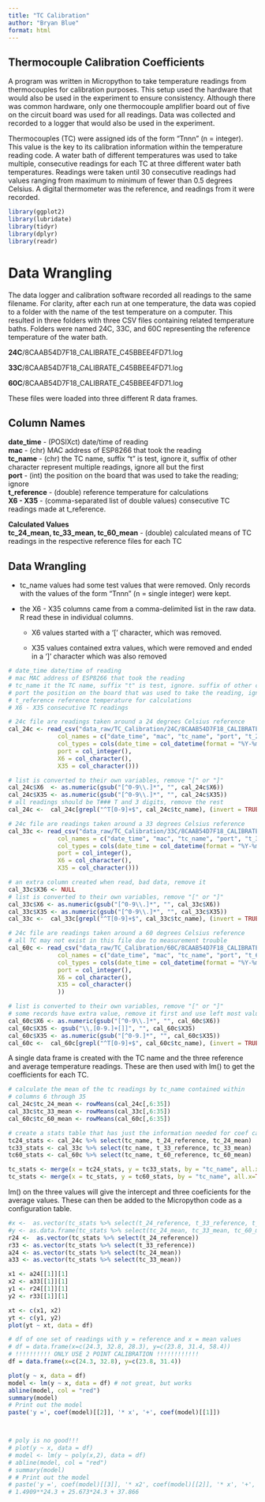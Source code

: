 ```yaml
---
title: "TC Calibration"
author: "Bryan Blue"
format: html
---
```


## Thermocouple Calibration Coefficients

A program was written in Micropython to take temperature readings from thermocouples for calibration purposes. This setup used the hardware that would also be used in the experiment to ensure consistency. Although there was common hardware, only one thermocouple amplifier board out of five on the circuit board was used for all readings. Data was collected and recorded to a logger that would also be used in the experiment.

Thermocouples (TC) were assigned ids of the form "Tnnn" (n = integer). This value is the key to its calibration information within the temperature reading code. A water bath of different temperatures was used to take multiple, consecutive readings for each TC at three different water bath temperatures. Readings were taken until 30 consecutive readings had values ranging from maximum to minimum of fewer than 0.5 degrees Celsius. A digital thermometer was the reference, and readings from it were recorded.

```r
library(ggplot2)
library(lubridate)
library(tidyr)
library(dplyr)
library(readr)
```

# Data Wrangling

The data logger and calibration software recorded all readings to the same filename. For clarity, after each run at one temperature, the data was copied to a folder with the name of the test temperature on a computer. This resulted in three folders with three CSV files containing related temperature baths. Folders were named 24C, 33C, and 60C representing the reference temperature of the water bath.

**24C**/8CAAB54D7F18_CALIBRATE_C45BBEE4FD71.log

**33C**/8CAAB54D7F18_CALIBRATE_C45BBEE4FD71.log

**60C**/8CAAB54D7F18_CALIBRATE_C45BBEE4FD71.log

These files were loaded into three different R data frames.

## **Column Names**

**date_time** - (POSIXct) date/time of reading\
**mac** - (chr) MAC address of ESP8266 that took the reading\
**tc_name** - (chr) the TC name, suffix "t" is test, ignore it, suffix of other character represent multiple readings, ignore all but the first\
**port** - (int) the position on the board that was used to take the reading; ignore\
**t_reference** - (double) reference temperature for calculations\
**X6 - X35** - (comma-separated list of double values) consecutive TC readings made at t_reference.

**Calculated Values**\
**tc_24_mean, tc_33_mean, tc_60_mean** - (double) calculated means of TC readings in the respective reference files for each TC

## Data Wrangling

-   tc_name values had some test values that were removed. Only records with the values of the form "Tnnn" (n = single integer) were kept.

<!-- -->

-   the X6 - X35 columns came from a comma-delimited list in the raw data. R read these in individual columns.

    -   X6 values started with a '\[' character, which was removed.

    -   X35 values contained extra values, which were removed and ended in a '\]' character which was also removed

```r


# date_time date/time of reading
# mac MAC address of ESP8266 that took the reading
# tc_name it the TC name, suffix "t" is test, ignore. suffix of other character represent multiple readings
# port the position on the board that was used to take the reading, ignore
# t_reference reference temperature for calculations
# X6 - X35 consecutive TC readings

# 24c file are readings taken around a 24 degrees Celsius reference
cal_24c <- read_csv("data_raw/TC_Calibration/24C/8CAAB54D7F18_CALIBRATE_C45BBEE4FD71.log", 
              col_names = c("date_time", "mac", "tc_name", "port", "t_24_reference"),
              col_types = cols(date_time = col_datetime(format = "%Y-%m-%d %H:%M:%S"),
              port = col_integer(),
              X6 = col_character(),
              X35 = col_character()))

# list is converted to their own variables, remove "[" or "]"
cal_24c$X6  <- as.numeric(gsub("[^0-9\\.]*", "", cal_24c$X6))
cal_24c$X35 <- as.numeric(gsub("[^0-9\\.]*", "", cal_24c$X35))
# all readings should be T### T and 3 digits, remove the rest
cal_24c <-  cal_24c[grepl("^T[0-9]+$", cal_24c$tc_name), (invert = TRUE), ]

# 24c file are readings taken around a 33 degrees Celsius reference
cal_33c <- read_csv("data_raw/TC_Calibration/33C/8CAAB54D7F18_CALIBRATE_C45BBEE4FD71.log", 
              col_names = c("date_time", "mac", "tc_name", "port", "t_33_reference"),
              col_types = cols(date_time = col_datetime(format = "%Y-%m-%d %H:%M:%S"),
              port = col_integer(),
              X6 = col_character(),
              X35 = col_character()))

# an extra column created when read, bad data, remove it
cal_33c$X36 <- NULL
# list is converted to their own variables, remove "[" or "]"
cal_33c$X6 <- as.numeric(gsub("[^0-9\\.]*", "", cal_33c$X6))
cal_33c$X35 <- as.numeric(gsub("[^0-9\\.]*", "", cal_33c$X35))
cal_33c <-  cal_33c[grepl("^T[0-9]+$", cal_33c$tc_name), (invert = TRUE), ]

# 24c file are readings taken around a 60 degrees Celsius reference
# all TC may not exist in this file due to measurement trouble
cal_60c <- read_csv("data_raw/TC_Calibration/60C/8CAAB54D7F18_CALIBRATE_C45BBEE4FD71.log", 
              col_names = c("date_time", "mac", "tc_name", "port", "t_60_reference"),
              col_types = cols(date_time = col_datetime(format = "%Y-%m-%d %H:%M:%S"),
              port = col_integer(),
              X6 = col_character(),
              X35 = col_character()
              ))

# list is converted to their own variables, remove "[" or "]"
# some records have extra value, remove it first and use left most value
cal_60c$X6 <- as.numeric(gsub("[^0-9\\.]*", "", cal_60c$X6))
cal_60c$X35 <- gsub("\\,[0-9.]+[]]", "", cal_60c$X35)
cal_60c$X35 <- as.numeric(gsub("[^0-9.]*", "", cal_60c$X35))
cal_60c <-  cal_60c[grepl("^T[0-9]+$", cal_60c$tc_name), (invert = TRUE), ]


```

A single data frame is created with the TC name and the three reference and average temperature readings. These are then used with lm() to get the coefficients for each TC.

```r
# calculate the mean of the tc readings by tc_name contained within
# columns 6 through 35
cal_24c$tc_24_mean <- rowMeans(cal_24c[,6:35])
cal_33c$tc_33_mean <- rowMeans(cal_33c[,6:35])
cal_60c$tc_60_mean <- rowMeans(cal_60c[,6:35])

# create a stats table that has just the information needed for coef calcs
tc24_stats <- cal_24c %>% select(tc_name, t_24_reference, tc_24_mean)
tc33_stats <- cal_33c %>% select(tc_name, t_33_reference, tc_33_mean)
tc60_stats <- cal_60c %>% select(tc_name, t_60_reference, tc_60_mean)

tc_stats <- merge(x = tc24_stats, y = tc33_stats, by = "tc_name", all.x=TRUE)
tc_stats <- merge(x = tc_stats, y = tc60_stats, by = "tc_name", all.x=TRUE)

```

lm() on the three values will give the intercept and three coeficients for the average values. These can then be added to the Micropython code as a configuration table.

```r

#x <-  as.vector(tc_stats %>% select(t_24_reference, t_33_reference, t_60_reference))
#y <- as.data.frame(tc_stats %>% select(tc_24_mean, tc_33_mean, tc_60_mean))
r24 <-  as.vector(tc_stats %>% select(t_24_reference))
r33 <- as.vector(tc_stats %>% select(t_33_reference))
a24 <- as.vector(tc_stats %>% select(tc_24_mean))
a33 <- as.vector(tc_stats %>% select(tc_33_mean))

x1 <- a24[[1]][1]
x2 <- a33[[1]][1]
y1 <- r24[[1]][1]
y2 <- r33[[1]][1]

xt <- c(x1, x2)
yt <- c(y1, y2)
plot(yt ~ xt, data = df)

# df of one set of readings with y = reference and x = mean values
# df = data.frame(x=c(24.3, 32.8, 28.3), y=c(23.8, 31.4, 58.4))
# !!!!!!!!!! ONLY USE 2 POINT CALIBRATION !!!!!!!!!!!!
df = data.frame(x=c(24.3, 32.8), y=c(23.8, 31.4))

plot(y ~ x, data = df)
model <- lm(y ~ x, data = df) # not great, but works
abline(model, col = "red")
summary(model)
# Print out the model
paste('y =', coef(model)[[2]], '* x', '+', coef(model)[[1]])



# poly is no good!!!
# plot(y ~ x, data = df)
# model <- lm(y ~ poly(x,2), data = df)
# abline(model, col = "red")
# summary(model)
# # Print out the model
# paste('y =', coef(model)[[3]], '* x2', coef(model)[[2]], '* x', '+', coef(model)[[1]])
# 1.4909**24.3 + 25.673*24.3 + 37.866

```